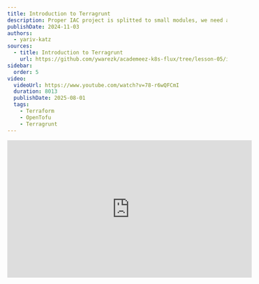 ```yaml
---
title: Introduction to Terragrunt
description: Proper IAC project is splitted to small modules, we need a proper dependency management for those small modules, while avoiding DRY violations. In this lesson we will learn how to achieve all that using Terragrunt.
publishDate: 2024-11-03
authors:
  - yariv-katz
sources:
  - title: Introduction to Terragrunt
    url: https://github.com/ywarezk/academeez-k8s-flux/tree/lesson-05/iac
sidebar:
  order: 5
video:
  videoUrl: https://www.youtube.com/watch?v=78-r6wQFCmI
  duration: 8013
  publishDate: 2025-08-01
  tags:    
    - Terraform
    - OpenTofu
    - Terragrunt
---
```



<div class="not-content flex">
  <iframe
    className="mx-auto"
    width="560"
    height="315"
    src="https://www.youtube.com/embed/CBgJ5iTXLFY?si=5616DzHU9n45AWf8"
    title="YouTube video player"
    frameBorder="0"
    allow="accelerometer; autoplay; clipboard-write; encrypted-media; gyroscope; picture-in-picture; web-share"
    allowFullScreen
  />
</div>

The previous lesson was an intro to our infrastructure as code project, where we created a GCP Project, VPC, GKE, and bootstraped our FluxCD into the cluster using OpenTofu.  
During this course we focus on best practices, this is why our cloud resources has to be created using IAC (in our case Terraform/OpenTofu), we have to get used to using IAC to create our cloud resources, and the course repository is aiming not only to be the source code of our lessons but also a starter kit you can base your real projects on.  
When working on real projects we often have multiple environments, and multiple clusters, and we need to manage them in a way that is easy to maintain and scale.  
Those environments will vary in the resources they have, and the configuration they use, and we need to address those differences in this course.  
Moreover we might have different teams, projects, devops, and developers, all of them will have certain permission creating infrastructure based on the minimum permissions they require.

When creating infrastructure it's important to create small modules and reuse those modules as much as possible. 
For example since a lot of the environments will create a K8S managed cluster (using GKE) we can create a module for that and use that module in every environment that has a k8s cluster.
When using that module in an environment, a terraform state will be created for that module. We will want to store this state properly in a bucket.
Does this mean we will have to reconfigure backend for every reuse of that module, and reconfigure repeating providers?
NO! we will learn how to use terragrunt to manage those repeating configurations and avoid DRY violations.

This lesson will be an introduction to [Terragrunt](https://terragrunt.gruntwork.io/) where we will learn how to arrange our IAC project using Terragrunt, using terragrunt to split our project to small modules, using terragrunt to avoid DRY violation, and use terragrunt to manage the dependencies we have.


## Lesson Plan

In this lesson we will have an introduction to Terragrunt, and using terragrunt we will start arranging our IAC project.
We will cover the following topics:
- Introduction to Terragrunt
- Folder structure of IAC project
- Creating root `terragrunt.hcl`
- Creating shared terragrunt configurations
- Creating common project and folders
- Storing the state in a bucket

## Bad Practice Monolith IAC Project

Creating an infrastructure gigantic super module is a really bad idea and should be avoided at all costs.  
this point is explained even better in [The following lecutre](https://blog.gruntwork.io/5-lessons-learned-from-writing-over-300-000-lines-of-infrastructure-code-36ba7fadeac1) but let me summarize the main points:
- very slow - as the infrastructure grows, a simple `terragrunt plan` might take forever to be calculated
- `plan/output` impossible to understand - you get a gigantic plan which is hard to understand, follow, and it's really easy to miss important stuff in the plan like important stuff that are going to be deleted (if you have hundreds of changes it will be easy to miss)
- hard to test
- hard to reuse the code
- security - you will need to supply god permissions to whomever is running that code
- cuncurrency is limited to one developer
- a single small mistake can break everything

Large modules in infrastructure code are harmful.

In our case from the previous lesson we had one terraform state that was generated from one big `main.tf` file.
We need to strive to split our project to small modules with as much isolation as possible, isolation  based on environments and isolation based on the different types of infrastructures that needs to be created.

We need to define our big module to tiny modules, isolated as possible, logically seperated, and manage the dependencies for those modules.

## Bad practice: manage small isolated iac modules with Terraform/OpenTofu

Instead of 1 big IAC project i will now have many of them, using OpenTofu or Terraform to manage all of those projects will have it's difficulties:
- Repeating Providers configuration
- Repeating State storage configuration
- Repeating variables
- Unmanaged dependencies between modules
- Harder to `apply` changes on multiple modules
- Harder to reuse code

To help you manage those small modules it's recommended to use Terragrunt.

## Introduction to Terragrunt

Terragrunt is a thin wrapper for Terraform/OpenTofu that provides extra tools for working with multiple Terraform/OpenTofu modules.  
Every module will have a `terragrunt.hcl` file which can include common providers, include reusable code, load repeating variables, and basically focus on the actual thing that the module is doing istead of all those DRY violation tedious things that you need to do every time you start a new terraform module.
Every module we create will be stored in a separate terraform state, and we will use terragrunt to store that state in a gcp bucket.
Using terragrunt will manage to create multiple environments that are consisting of small modules, with high reusable code between those environments.

### Terragrunt cli

We can install terragrunt using 

```bash
> brew install terragrunt
```

As mentioned terragrunt is a wrapper around terraform, so every command that we issued before to terraform/tofu should now be issued to terragrunt (terragrunt will pass it along).
In addition terragrunt will add some extra commands that are useful for managing multiple modules.
For example we can run `terragrunt run-all apply` to apply changes on all the modules in the project.

### Terragrunt helps with small modules project

With terragrunt it will be easy to manage a IAC project that is built using small modules.
Terragrunt will help us manage the dependencies between those modules, and run things in the proper order while taking those dependencies into consideration.
Using terragrunt we can avoid DRY violations, and manage the repeating configurations in a single place. We will see example of that during this lesson.

## Folder structure

The folder structure plays an important role in the terragrunt project.
We use a lot of composition (we will refer to it here as inheritance although it's more like composition) in terragrunt, and that inheritance is based on the folder structure.
We usually place shared logic in the parent folder and it can be used in the children folders.
Let's go over the folder structure of our IAC project:

<div class="not-content">
```mermaid
flowchart TD
    n1["Terragrunt"] --> n2["_env"] & n3["auth"] & n4["common"] & n18["prod"] & n19["non-prod"]
    n2 --> n5["project.hcl"] & n9["folder.hcl"]    
    n3 --> n10["TBD in next lesson"]
		n18 --> n20["TBD in next lesson"]
		n19 --> n21["TBD in next lesson"]
    n4 --> n13["folders"] & n22["project"]
    n13 --> n14["root"] & n17["shared"]
```
</div>

Let's go over the planned architecture:
- `_env` contains reusable terragrunt configurations
- `common` - common resource shared between all the environments
- `prod/non-prod` - those are the environments we will create (we will create this in future lesson)
- `auth` - represents the groups, users, service accounts, and permissions we will use to authenticate with the cloud

## Terragrunt functions, blocks, attributes

Here are a few terragrunt functions, blocks, and attributes that we will use in this lesson.

### blocks

To configure terragrunt we will use the following blocks:

- `locals` - define local variables that can be used in the terragrunt configuration
- `generate` - generate a file with the content specified in the `contents` attribute
- `include` - include a terragrunt configuration file
- `dependency` - define a dependency between terragrunt modules
- `terraform` - define a terraform block that will be included in the generated terraform code
- `remote_state` - define a remote state configuration

### attributes and functions

To configure terragrunt we will use the following attributes and functions:

- `inputs` - define inputs to the terragrunt code we are using, similar to `variables` in terraform and their values.
- `find_in_parent_folders()` - find a file in the parent folders of the current terragrunt configuration file
- `path_relative_to_include()` - get the path of the module relative to the root of the project

### Terraform/OpenTofu functions

You can still use Terraform/OpenTofu functions in terragrunt configurations, here are some functions we will use:
- `dirname()` - get the directory name of a file
- `file()` - read the content of a file
- `yamldecode()` - decode a yaml file.

## Root terragrunt.hcl - simple configuration

The root `terragrunt.hcl` is located at the root of the project at the path: `/iac/gcp/tofu/terragrunt.hcl`.
There is a composition pattern that match the folder hyerarchy, so the root `terragrunt.hcl` will contain configurations that are shared between all the modules.
Create the root `terragrunt.hcl` file with the following content:

```hcl
/**
 * The root terragrunt will contain:
 *    - common provider configurations
 *    - remote state configuration
 *    - impersonation logic
 *
 */
 
locals {
  region_vars = yamldecode(file(find_in_parent_folders("region_vars.yaml")))
  billing_vars = yamldecode(file(find_in_parent_folders("billing_vars.yaml")))
  common_vars = yamldecode(file(find_in_parent_folders("common_vars.yaml")))
  region = local.region_vars.region
  billing_project = local.billing_vars.billing_project
}

# configure common providers
generate "provider" {
	path = "provider.tf"
	if_exists = "overwrite"
	contents = <<EOF
provider "google" {	
	region  = "${local.region}"
	billing_project = "${local.billing_project}"
	user_project_override = true
}
EOF
}
``` 

Few things to note in this simple configuration:
- There are certain variables that will repeat in many modules, we are placing those variables in a files that end with `_vars.yaml` and we are loading those variables using the `locals` block.
some of those file are ignored and examples of them you can find with `.example` suffix.
You can always override if you place a file with the same name in a inner module
- We are generating a provider configuration that will authenticate to the GCP cloud using the user's credentials, this means we can define this `provider` info only once and other modules will reuse this logic.

This simple configuration will help us start creating some basic resources that we need before we begin.
You need to make sure to login to GCP by running:

```bash
> gcloud auth application-default login
```

## _env - Folder, Project

The `_env` folder contains reusable modules that are shared between the different environments and sections of our IAC Project, think of it like configuration functions that can be called repeatedly in Terragrunt configurations.
The `_env` will usse as much as possible modules from the project: [terraform-google-modules](https://registry.terraform.io/namespaces/terraform-google-modules).
This is also a place where we can give repeating values for the `terraform-google-modules` to save us the hassle of repeating those values in every module.
Inside the `/iac/gcp/tofu/_env` we will create the files: `folder.hcl`, `project.hcl`.

<Tabs>
  <TabItem value="folder.hcl" label="folder.hcl">
```hcl
/**
 * terragrunt function to create a folder
 */
 
locals {
	org_id = yamldecode(file(find_in_parent_folders("common_vars.yaml"))).org_id
}

terraform {
	source = "tfr:///terraform-google-modules/folders/google?version=5.0.0"
}

inputs = {
	parent = "organizations/${local.org_id}"
}
```
  </TabItem>
  <TabItem value="project.hcl" label="project.hcl">
```hcl
/**
 * terragrunt function to create a project
 */
 
locals {
	org_id = yamldecode(file(find_in_parent_folders("common_vars.yaml"))).org_id
	billing_account = yamldecode(file(find_in_parent_folders("billing_vars.yaml"))).billing_account
}

terraform {
	source = "tfr:///terraform-google-modules/project-factory/google?version=17.1.0"
}

inputs = {
	random_project_id    = true
	org_id = local.org_id
	billing_account = local.billing_account
	budget_amount = 20
}
```
  </TabItem>  
</Tabs>

After we created those simple reusable terraform configurations, based on `terraform-google-modules`, we can now use those configurations to create some resources we will need for terraform to store the state in the bucket.

## Common - Folder, Project

We will use the `_env` modules we just created to create the `common` folder with module for the folder, and project.
We will create a few files:
- `common/folders/root/terragrunt.hcl` - this will create the root folder `academeez-k8s-flux`
- `common/folders/shared/terragrunt.hcl` - under the root folder we will create a folder called `shared` for the shared resources
- `common/project/terragrunt.hcl` - this will create the project `academeez-k8s-flux-common`

<Tabs>
  <TabItem value="common/folder/terragrunt.hcl" label="common/folder/root/terragrunt.hcl">
```hcl
/**
 * Create the root folder, all the resources will be created under this folder
 */

include "root" {
  path   = find_in_parent_folders()
}

include "folder" {
	path = "${dirname(find_in_parent_folders())}/_env/folder.hcl"
}

inputs = {
	names = [ "academeez-k8s-flux" ]
}
```
  </TabItem>
  <TabItem value="common/folder/shared/terragrunt.hcl" label="common/folder/shared/terragrunt.hcl">
```hcl
/**
 * The shared folder will contain all the shared resources between environments
 */

include "root" {
	path   = find_in_parent_folders()
}

include "folder" {
	path = "${dirname(find_in_parent_folders())}/_env/folder.hcl"
}

# since this folder is under the root folder we will use dependency to get the parent folder
dependency "root_folder" {
	config_path = "../root"
}

inputs = {
	parent = dependency.root_folder.outputs.id
	names = [ "shared" ]
}
```
  </TabItem>
  <TabItem value="common/project/terragrunt.hcl" label="common/project/terragrunt.hcl">
```hcl
/**
 * The common resources that are shared between the environments will be under the common project
 */

include "root" {
	path   = find_in_parent_folders()
}

include "project" {
	path = "${dirname(find_in_parent_folders())}/_env/project.hcl"
}

# since the project will be under the shared folder we will grab it using the dependency block
dependency "shared_folder" {
	config_path = "../folders/shared"
}

inputs = {
	folder_id = dependency.shared_folder.outputs.id
	name = "academeez-k8s-flux-common"
}
```
  </TabItem>  
</Tabs>

We are simply using the `_env` modules we created to create a root folder, a shared folder under the root folder, a project to hold the common resources.
Few things to note:
- When we want to create cloud resources we will usually inherit the root configuration defined in the root `terragrunt.hcl` file.
We do that in the first include using the `find_in_parent_folders()` function which will point to the nearest parent `terragrunt.hcl` file.
And if we want the root directory we can use the `dirname(find_in_parent_folders())` function.
- We use the `dependency` block to grab information from other modules, for example the project we are creating will need the folder id.
This creates a dependency between the project and the shared folder, and the project will wait for the folder to be created before it will be created.
Terragrunt will help us manage those dependencies and create the resources in the right order.
- Notice that we are storing in the `common_vars.yaml` file the `common_project` variable, this is the if of the project we just created.

After all this code is written we can run apply on the `common` project and create all those resources using one command:

```bash
terragrunt run-all apply -input=true
```

## Store the state in a bucket

By default terragrunt will place the terraform state locally on disk under the `.terragrunt-cache` folder.
We need to configure things to be more secure, state to be shared between developers, and to have a backup of the state in case of a disaster, also versioning of the states will be useful as well in cases we need to roll back a certain change.
It's recommended to store the state in a remote location, we will store the state in a GCP bucket.
Instead of repeating the configuration to store the state in the bucket, we will configure it in the root `terragrunt.hcl` file.
This way that configuration will be shared between all the modules.
Modify the root `terragrunt.hcl` file to include the following:

```hcl title="iac/gcp/tofu/terragrunt.hcl"
locals {
	region_vars = yamldecode(file(find_in_parent_folders("region_vars.yaml")))
	billing_vars = yamldecode(file(find_in_parent_folders("billing_vars.yaml")))
	common_vars = yamldecode(file(find_in_parent_folders("common_vars.yaml")))
	region = local.region_vars.region
	billing_project = local.billing_vars.billing_project
	common_project = local.common_vars.common_project
}
 
# configure remote state in bucket
remote_state {
  backend = "gcs"
	generate = {
		path = "backend.tf"
		if_exists = "overwrite"		
	}
  config = {
    project  = local.common_project
    location = "eu"
    bucket   = "academeez-k8s-flux-terragrunt-state"
    prefix   = "${path_relative_to_include()}/tofu.tfstate"
  }
}

// ...
```

We are using `terragrunt` [`remote_state`](https://terragrunt.gruntwork.io/docs/reference/config-blocks-and-attributes/#remote_state) block to store the state in a remote bucket.
This configuration will be shared in all the modules and using the `path_relative_to_include()` function we will store the state in a different location in the bucket for each module according to their path location.
The `remote_state` block will also create the bucket the first time.

After this code is added we can transfer all the state to the bucket using the following command:

```bash
terragrunt run-all init -reconfigure -input=true
```
## Summary

In this lesson we learned about a tool we will be using in our IAC project called Terragrunt.
Using Terragrunt we will split our IAC project to small modules, manage the dependencies between those modules, and avoid DRY violations.
We instruct Terragrunt how to work by creating configurations files called `terragrunt.hcl`, we often use inheritance to avoid those repeating logic like storing the state in s3, or configuring providers.
We also managed to avoid those repeating variables that we always had to define when working with terraform modules.

We will continue working with terragrunt on the next lesson when we will configure authentication and impersonations, and learn how to do it properly.
